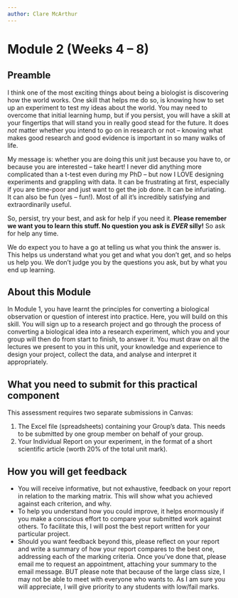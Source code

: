 ```yaml
---
author: Clare McArthur
---
```


# **Module 2 (Weeks 4 -- 8)** {.unnumbered}

## Preamble
I think one of the most exciting things about being a biologist is discovering how the world works. One skill that helps me do so, is knowing how to set up an experiment to test my ideas about the world. You may need to overcome that initial learning hump, but if you persist, you will have a skill at your fingertips that will stand you in really good stead for the future. It does *not* matter whether you intend to go on in research or not -- knowing what makes good research and good evidence is important in so many walks of life. 

My message is: whether you are doing this unit just because you have to, or because you are interested -- take heart! I never did anything more complicated than a t-test even during my PhD – but now I LOVE designing experiments and grappling with data. It can be frustrating at first, especially if you are time-poor and just want to get the job done. It can be infuriating. It can also be fun (yes -- fun!). Most of all it’s incredibly satisfying and extraordinarily useful. 

So, persist, try your best, and ask for help if you need it.
**Please remember we want you to learn this stuff. No question you ask is *EVER* silly!** So ask for help any time. 

We do expect you to have a go at telling us what you think the answer is. This helps us understand what you get and what you don’t get, and so helps us help you.
We don’t judge you by the questions you ask, but by what you end up learning. 

## About this Module

In Module 1, you have learnt the principles for converting a biological observation or question of interest into practice. Here, you will build on this skill. You will sign up to a research project and go through the process of converting a biological idea into a research experiment, which you and your group will then do from start to finish, to answer it. You must draw on all the lectures we present to you in this unit, your knowledge and experience to design your project, collect the data, and analyse and interpret it appropriately. 

## What you need to submit for this practical component
This assessment requires two separate submissions in Canvas:

1.	The Excel file (spreadsheets) containing your Group’s data. This needs to be submitted by one group member on behalf of your group. 
2.	Your Individual Report on your experiment, in the format of a short scientific article (worth 20% of the total unit mark). 

## How you will get feedback 
- You will receive informative, but not exhaustive, feedback on your report in relation to the marking matrix. This will show what you achieved against each criterion, and why. 
- To help you understand how you could improve, it helps enormously if you make a conscious effort to compare your submitted work against others. To facilitate this, I will post the best report written for your particular project. 
- Should you want feedback beyond this, please reflect on your report and write a summary of how your report compares to the best one, addressing each of the marking criteria. Once you’ve done that, please email me to request an appointment, attaching your summary to the email message. BUT please note that because of the large class size, I may not be able to meet with everyone who wants to. As I am sure you will appreciate, I will give priority to any students with low/fail marks. 